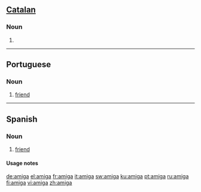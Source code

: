 {{see|Amiga}}
==[[Catalan]]==

===Noun===
{{infl|ca|noun|g=f|plural|amigues}}

# {{feminine of|amigo|lang=Catalan}}

----

==Portuguese==

===Noun===
{{pt-noun-mf|m=amigo|f=amiga}}

# [[friend]]

----

==Spanish==

===Noun===
{{es-noun-mf|m=amigo|f=amiga}}

# {{feminine of|amigo}} [[friend]]

====Usage notes====
{{es-note-noun-mf|amigo}}

[[de:amiga]]
[[el:amiga]]
[[fr:amiga]]
[[it:amiga]]
[[sw:amiga]]
[[ku:amiga]]
[[pt:amiga]]
[[ru:amiga]]
[[fi:amiga]]
[[vi:amiga]]
[[zh:amiga]]